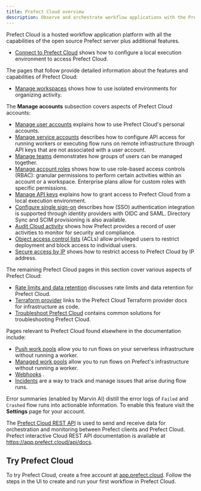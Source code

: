 ```yaml
---
title: Prefect Cloud overview
description: Observe and orchestrate workflow applications with the Prefect Cloud platform.
---
```


Prefect Cloud is a hosted workflow application platform with all the capabilities of the open source Prefect server plus additional features.

- [Connect to Prefect Cloud](/3.0/manage/cloud/connect-to-cloud/) shows how to configure a local execution environment to access Prefect Cloud.

The pages that follow provide detailed information about the features and capabilities of Prefect Cloud:

- [Manage workspaces](/3.0/manage/cloud/workspaces/) shows how to use isolated environments for organizing activity.

The **Manage accounts** subsection covers aspects of Prefect Cloud accounts:
- [Manage user accounts](/3.0/manage/cloud/manage-users/) explains how to use Prefect Cloud's personal accounts.
- [Manage service accounts](/3.0/manage/cloud/manage-users/service-accounts/) describes how to configure API access for running workers or executing flow runs on remote infrastructure through API keys that are not associated with a user account. <span class="badge pro"></span> <span class="badge enterprise"></span>
- [Manage teams](3.0rc/manage/cloud/manage-users/manage-teams/) demonstrates how groups of users can be managed together. <span class="badge enterprise"></span>
- [Manage account roles](/3.0/manage/cloud/manage-users/manage-roles/) shows how to use role-based access controls (RBAC): granular permissions to perform certain activities within an account or a workspace. Enterprise plans allow for custom roles with specific permissions. 
- [Manage API keys](/3.0/manage/cloud/manage-users/api-keys/) explains how to grant access to Prefect Cloud from a local execution environment.
- [Configure single sign-on](/3.0/manage/cloud/manage-users/configure-sso/) describes how (SSO) authentication integration is supported through identity providers with OIDC and SAML. Directory Sync and SCIM provisioning is also available. <span class="badge enterprise"></span>
- [Audit Cloud activity](/3.0/manage/cloud/manage-users/audit-logs/) shows how Prefect provides a record of user activities to monitor for security and compliance. <span class="badge pro"></span> <span class="badge enterprise"></span>
- [Object access control lists](/3.0/manage/cloud/manage-users/object-access-control-lists/) (ACLs) allow privileged users to restrict deployment and block access to individual users. <span class="badge enterprise"></span> 
- [Secure access by IP](/3.0/manage/cloud/manage-users/secure-access-by-ip-address/) shows how to restrict access to Prefect Cloud by IP address. <span class="badge enterprise"></span>

The remaining Prefect Cloud pages in this section cover various aspects of Prefect Cloud:

- [Rate limits and data retention](/3.0/manage/cloud/rate-limits/) discusses rate limits and data retention for Prefect Cloud.
- [Terraform provider](https://registry.terraform.io/providers/PrefectHQ/prefect/latest/docs/guides/getting-started) links to the Prefect Cloud Terraform provider docs for infrastructure as code.
- [Troubleshoot Prefect Cloud](/3.0/manage/cloud/troubleshoot-cloud/) contains common solutions for troubleshooting Prefect Cloud.

Pages relevant to Prefect Cloud found elsewhere in the documentation include:

- [Push work pools](/3.0/deploy/infrastructure-examples/serverless/) allow you to run flows on your serverless infrastructure without running a worker.
- [Managed work pools](/3.0/deploy/infrastructure-examples/managed/) allow you to run flows on Prefect's infrastructure without running a worker.
- [Webhooks](/3.0/automate/events/webhook-triggers/) .
- [Incidents](/3.0/automate/incidents/) are a way to track and manage issues that arise during flow runs. <span class="badge enterprise"></span> 

Error summaries (enabled by Marvin AI) distill the error logs of `Failed` and `Crashed` flow runs into actionable information. To enable this feature visit the **Settings** page for your account.

The [Prefect Cloud REST API](/3.0/api-ref/rest-api/) is used to send and receive data for orchestration and monitoring between Prefect clients and Prefect Cloud.
Prefect interactive Cloud REST API documentation is available at <a href="https://app.prefect.cloud/api/docs" target="_blank">https://app.prefect.cloud/api/docs</a>.


## Try Prefect Cloud

To try Prefect Cloud, create a free account at [app.prefect.cloud](https://app.prefect.cloud/).
Follow the steps in the UI to create and run your first workflow in Prefect Cloud. 
